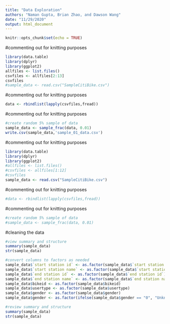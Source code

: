 ```yaml
---
title: "Data Exploration"
authors: "Naman Gupta, Brian Zhao, and Dawson Wang"
date: "11/29/2020"
output: html_document
---
```


```r
knitr::opts_chunk$set(echo = TRUE)
```

#commenting out for knitting purposes
```r
library(data.table)
library(dplyr)
library(ggplot2)
allfiles <- list.files()
csvfiles <- allfiles[2:13]
csvfiles
#sample_data <- read.csv("SampleCitiBike.csv")
```

#commenting out for knitting purposes
```r
data <- rbindlist(lapply(csvfiles,fread))
```

#commenting out for knitting purposes
```r
#create random 5% sample of data
sample_data <- sample_frac(data, 0.01)
write.csv(sample_data,'sample_01_data.csv')
```



#commenting out for knitting purposes
```r
library(data.table)
library(dplyr)
library(ggplot2)
#allfiles <- list.files()
#csvfiles <- allfiles[1:12]
#csvfiles
sample_data <- read.csv("SampleCitiBike.csv")
```

#commenting out for knitting purposes
```r
#data <- rbindlist(lapply(csvfiles,fread))
```

#commenting out for knitting purposes
```r
#create random 5% sample of data
#sample_data <- sample_frac(data, 0.01)
```

#cleaning the data
```r
#view summary and structure
summary(sample_data)
str(sample_data)

#convert columns to factors as needed
sample_data$`start station id` <- as.factor(sample_data$`start station id`)
sample_data$`start station name` <- as.factor(sample_data$`start station name`)
sample_data$`end station id` <- as.factor(sample_data$`end station id`)
sample_data$`end station name` <- as.factor(sample_data$`end station name`)
sample_data$bikeid <- as.factor(sample_data$bikeid)
sample_data$usertype <- as.factor(sample_data$usertype)
sample_data$gender <- as.factor(sample_data$gender)
sample_data$gender <- as.factor(ifelse(sample_data$gender == "0", "Unknown", ifelse(sample_data$gender == "1", "Male", "Female")))

#review summary and structure
summary(sample_data)
str(sample_data)
```